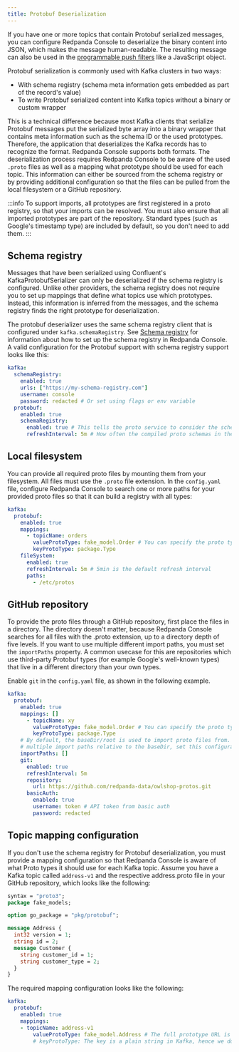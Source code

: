 ```yaml
---
title: Protobuf Deserialization
---
```


<head>
    <meta name="title" content="Protobuf (De)Serialization in Redpanda Console | Redpanda Docs"/>
    <meta name="description" content="Configuring Protobuf deserialization to decode encoded Kafka records in Redpanda Console."/>
</head>

If you have one or more topics that contain Protobuf serialized messages, you can configure Redpanda Console to deserialize 
the binary content into JSON, which makes the message human-readable. The resulting message can also be used in the 
[programmable push filters](../programmable-push-filters) like a JavaScript object.

Protobuf serialization is commonly used with Kafka clusters in two ways:
- With schema registry (schema meta information gets embedded as part of the record's value)
- To write Protobuf serialized content into Kafka topics without a binary or custom wrapper

This is a technical difference because most Kafka clients that serialize Protobuf messages put the serialized byte array
into a binary wrapper that contains meta information such as the schema ID or the used prototypes. Therefore, the application
that deserializes the Kafka records has to recognize the format. Redpanda Console supports both formats. The deserialization process
requires Redpanda Console to be aware of the used `.proto` files as well as a mapping what prototype should be used for each topic.
This information can either be sourced from the schema registry or by providing additional configuration so that the files
can be pulled from the local filesystem or a GitHub repository.

:::info
To support imports, all prototypes are first registered in a proto registry, so that your imports can be resolved. 
You must also ensure that all imported prototypes are part of the repository.
Standard types (such as Google's timestamp type) are included by default, so you don't need to add them.
:::

## Schema registry

Messages that have been serialized using Confluent's KafkaProtobufSerializer can only be deserialized if the schema registry is configured. 
Unlike other providers, the schema registry does not require you to set up mappings that define what topics use which prototypes. Instead, 
this information is inferred from the messages, and the schema registry finds the right prototype for deserialization.

The protobuf deserializer uses the same schema registry client that is configured under `kafka.schemaRegistry`. See
[Schema registry](../schema-registry) for information about how to set up the schema registry in Redpanda Console.
A valid configuration for the Protobuf support with schema registry support looks like this:

```yaml
kafka:
  schemaRegistry:
    enabled: true
    urls: ["https://my-schema-registry.com"]
    username: console
    password: redacted # Or set using flags or env variable
  protobuf:
    enabled: true
    schemaRegistry:
      enabled: true # This tells the proto service to consider the schema registry when deserializing messages
      refreshInterval: 5m # How often the compiled proto schemas in the cache should be updated
```

## Local filesystem

You can provide all required proto files by mounting them from your filesystem. All files must use the `.proto` file extension. 
In the `config.yaml` file, configure Redpanda Console to search one or more paths for your provided proto files so that it can 
build a registry with all types:

```yaml
kafka:
  protobuf:
    enabled: true
    mappings:
      - topicName: orders
        valueProtoType: fake_model.Order # You can specify the proto type for the record key and/or value (just one will work too)
        keyProtoType: package.Type
    fileSystem:
      enabled: true
      refreshInterval: 5m # 5min is the default refresh interval
      paths:
        - /etc/protos
```

## GitHub repository

To provide the proto files through a GitHub repository, first place the files in a directory. The directory doesn't matter, because 
Redpanda Console searches for all files with the .proto extension, up to a directory depth of five levels. If you want to
use multiple different import paths, you must set the `importPaths` property. A common usecase for this are repositories which use
third-party Protobuf types (for example Google's well-known types) that live in a different directory than your own types.

Enable `git` in the `config.yaml` file, as shown in the following example.

```yaml
kafka:
  protobuf:
    enabled: true
    mappings: []
      - topicName: xy
        valueProtoType: fake_model.Order # You can specify the proto type for the record key and/or value (just one will work too)
        keyProtoType: package.Type
    # By default, the baseDir/root is used to import proto files from. To use
    # multiple import paths relative to the baseDir, set this configuration.
    importPaths: []
    git:
      enabled: true
      refreshInterval: 5m
      repository:
        url: https://github.com/redpanda-data/owlshop-protos.git
      basicAuth:
        enabled: true
        username: token # API token from basic auth
        password: redacted
```

## Topic mapping configuration

If you don't use the schema registry for Protobuf deserialization, you must provide a mapping configuration so that Redpanda Console is aware of what
Proto types it should use for each Kafka topic.
Assume you have a Kafka topic called `address-v1` and the respective address.proto file in your GitHub repository, which looks like the following:

```proto
syntax = "proto3";
package fake_models;

option go_package = "pkg/protobuf";

message Address {
  int32 version = 1;
  string id = 2;
  message Customer {
    string customer_id = 1;
    string customer_type = 2;
  }
}
```

The required mapping configuration looks like the following:

```yaml
kafka:
  protobuf:
    enabled: true
    mappings:
    - topicName: address-v1
        valueProtoType: fake_model.Address # The full prototype URL is required
        # keyProtoType: The key is a plain string in Kafka, hence we don't have a prototype for the record's key
```
